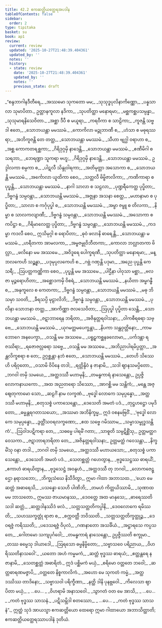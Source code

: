 ```yaml
---
title: 42.2 ဧကဆတ္တိယတ္ထေရအပဒါန
tableOfContents: false
sidebar:
  order: 2
type: tipitaka
basket: su
book: ap1
review:
  current: review
  updated: '2025-10-27T21:48:39.404361'
  updated_by: ''
  notes: ''
  history:
  - state: review
    date: '2025-10-27T21:48:39.404361'
    updated_by: ''
    notes: ''
    previous_state: draft
---
```



<ReviewStatus review={frontmatter.review} showDetails={true} />

<HypothesisAnnotation frontmatter={frontmatter} />

<DynamicBreadcrumb />

<Division number="32" book="ap1" e="ch" v="20" p="431">

<Paragraph number="5282" type="verses" book="ap1">
_“စန္ဒဘာဂါနဒီတီရေ,_  
_အဿမော သုကတော မမ;_  
_သုသုဒ္ဓပုလိနာကိဏ္ဏော,_  
_ပန္နသာလာ သုမာပိတာ._  

</Paragraph>

</Division>
<Division number="33" book="ap1" e="ch" v="20" p="431">

<Paragraph number="5283" type="verses" book="ap1">
ဥတ္တာနကူလာ နဒိကာ,_  
_သုပတိတ္ထာ မနောရမာ;_  
_မစ္ဆကစ္ဆပသမ္ပန္နာ,_  
_သုသုမာရနိသေဝိတာ._  

</Paragraph>

</Division>
<Division number="34" book="ap1" e="ch" v="20" p="432">

<Paragraph number="5284" type="verses" book="ap1">
_အစ္ဆာ ဒီပီ စ မယူရာ,_  
_ကရဝီကာ စ သာဠိကာ;_  
_ကူဇန္တိ သဗ္ဗဒါ ဧတေ,_  
_သောဘယန္တာ မမဿမံ._  

</Paragraph>

</Division>
<Division number="35" book="ap1" e="ch" v="20" p="432">

<Paragraph number="5285" type="verses" book="ap1">
_ကောကိလာ မဉ္ဇုဘာဏီ စ,_  
_ဟံသာ စ မဓုရဿရာ;_  
_အဘိကူဇန္တိ တေ တတ္ထ,_  
_သောဘယန္တာ မမဿမံ._  

</Paragraph>

</Division>
<Division number="36" book="ap1" e="ch" v="20" p="432">

<Paragraph number="5286" type="verses" book="ap1">
_သီဟာ ဗျဂ္ဃါ ဝရာဟာ စ,_  
_အစ္ဆ ကောကတရစ္ဆကာ;_  
_ဂိရိဒုဂ္ဂမှိ နာဒေန္တိ,_  
_သောဘယန္တာ မမဿမံ._  

</Paragraph>

</Division>
<Division number="37" book="ap1" e="ch" v="20" p="432">

<Paragraph number="5287" type="verses" book="ap1">
_ဧဏီမိဂါ စ သရဘာ,_  
_ဘေရဏ္ဍာ သူကရာ ဗဟူ;_  
_ဂိရိဒုဂ္ဂမှိ နာဒေန္တိ,_  
_သောဘယန္တာ မမဿမံ._  

</Paragraph>

</Division>
<Division number="38" book="ap1" e="ch" v="20" p="432">

<Paragraph number="5288" type="verses" book="ap1">
ဥဒ္ဒါလကာ စမ္ပကာ စ,_  
_ပါဋလီ သိန္ဒုဝါရကာ;_  
_အတိမုတ္တာ အသောကာ စ,_  
_သောဘယန္တိ မမဿမံ._  

</Paragraph>

</Division>
<Division number="39" book="ap1" e="ch" v="20" p="432">

<Paragraph number="5289" type="verses" book="ap1">
_အင်္ကောလာ ယူထိကာ စေဝ,_  
_သတ္တလီ ဗိမ္ဗိဇာလိကာ;_  
_ကဏိကာရာ စ ပုပ္ဖန္တိ,_  
_သောဘယန္တာ မမဿမံ._  

</Paragraph>

</Division>
<Division number="40" book="ap1" e="ch" v="20" p="432">

<Paragraph number="5290" type="verses" book="ap1">
_နာဂါ သာလာ စ သဠလာ,_  
_ပုဏ္ဍရီကေတ္ထ ပုပ္ဖိတာ;_  
_ဒိဗ္ဗဂန္ဓံ သမ္ပဝန္တာ,_  
_သောဘယန္တိ မမဿမံ._  

</Paragraph>

</Division>
<Division number="41" book="ap1" e="ch" v="20" p="432">

<Paragraph number="5291" type="verses" book="ap1">
_အဇ္ဇုနာ အသနာ စေတ္ထ,_  
_မဟာနာမာ စ ပုပ္ဖိတာ;_  
_သာလာ စ ကင်္ဂုပုပ္ဖါ စ,_  
_သောဘယန္တိ မမဿမံ._  

</Paragraph>

</Division>
<Division number="42" book="ap1" e="ch" v="20" p="432">

<Paragraph number="5292" type="verses" book="ap1">
_အမ္ဗာ ဇမ္ဗူ စ တိလကာ,_  
_နိမ္ဗာ စ သာလကလျာဏီ;_  
_ဒိဗ္ဗဂန္ဓံ သမ္ပဝန္တာ,_  
_သောဘယန္တိ မမဿမံ._  

</Paragraph>

</Division>
<Division number="43" book="ap1" e="ch" v="20" p="432">

<Paragraph number="5293" type="verses" book="ap1">
_အသောကာ စ ကပိဋ္ဌာ စ,_  
_ဂိရိမာလေတ္ထ ပုပ္ဖိတာ;_  
_ဒိဗ္ဗဂန္ဓံ သမ္ပဝန္တာ,_  
_သောဘယန္တိ မမဿမံ._  

</Paragraph>

</Division>
<Division number="44" book="ap1" e="ch" v="20" p="432">

<Paragraph number="5294" type="verses" book="ap1">
_ကဒမ္ဗာ ကဒလီ စေဝ,_  
ဣသိမုဂ္ဂါ စ ရောပိတာ;_  
_ဓုဝံ ဖလာနိ ဓာရေန္တိ,_  
_သောဘယန္တာ မမဿမံ._  

</Paragraph>

</Division>
<Division number="45" book="ap1" e="ch" v="20" p="432">

<Paragraph number="5295" type="verses" book="ap1">
_ဟရီတကာ အာမလကာ,_  
_အမ္ဗဇမ္ဗုဝိဘီတကာ;_  
_ကောလာ ဘလ္လာတကာ ဗိလ္လာ,_  
_ဖလိနော မမ အဿမေ._  

</Paragraph>

</Division>
<Division number="46" book="ap1" e="ch" v="20" p="433">

<Paragraph number="5296" type="verses" book="ap1">
_အဝိဒူရေ ပေါက္ခရဏီ,_  
_သုပတိတ္ထာ မနောရမာ;_  
_မန္ဒာလကေဟိ သဉ္ဆန္နာ,_  
_ပဒုမုပ္ပလကေဟိ စ._  

</Paragraph>

</Division>
<Division number="47" book="ap1" e="ch" v="20" p="433">

<Paragraph number="5297" type="verses" book="ap1">
_ဂဗ္ဘံ ဂဏှန္တိ ပဒုမာ,_  
_အညေ ပုပ္ဖန္တိ ကေသရီ;_  
_ဩပတ္တကဏ္ဏိကာ စေဝ,_  
_ပုပ္ဖန္တိ မမ အဿမေ._  

</Paragraph>

</Division>
<Division number="48" book="ap1" e="ch" v="20" p="433">

<Paragraph number="5298" type="verses" book="ap1">
_ပါဌီနာ ပါဝုသာ မစ္ဆာ,_  
_ဗလဇာ မုဉ္ဇရောဟိတာ;_  
_အစ္ဆောဒကမှိ ဝိစရံ,_  
_သောဘယန္တိ မမဿမံ._  

</Paragraph>

</Division>
<Division number="49" book="ap1" e="ch" v="20" p="433">

<Paragraph number="5299" type="verses" book="ap1">
_နယိတာ အမ္ဗဂန္ဓီ စ,_  
_အနုကူလေ စ ကေတကာ;_  
_ဒိဗ္ဗဂန္ဓံ သမ္ပဝန္တာ,_  
_သောဘယန္တိ မမဿမံ._  

</Paragraph>

</Division>
<Division number="50" book="ap1" e="ch" v="20" p="433">

<Paragraph number="5300" type="verses" book="ap1">
_မဓု ဘိသမှာ သဝတိ,_  
_ခီရသပ္ပိ မုဠာလိဘိ;_  
_ဒိဗ္ဗဂန္ဓံ သမ္ပဝန္တာ,_  
_သောဘယန္တိ မမဿမံ._  

</Paragraph>

</Division>
<Division number="51" book="ap1" e="ch" v="20" p="433">

<Paragraph number="5301" type="verses" book="ap1">
_ပုလိနာ သောဘနာ တတ္ထ,_  
_အာကိဏ္ဏာ ဇလသေဝိတာ;_  
_ဩပုပ္ဖါ ပုပ္ဖိတာ သေန္တိ,_  
_သောဘယန္တာ မမဿမံ._  

</Paragraph>

</Division>
<Division number="52" book="ap1" e="ch" v="20" p="433">

<Paragraph number="5302" type="verses" book="ap1">
_ဇဋာဘာရေန ဘရိတာ,_  
_အဇိနုတ္တရဝါသနာ;_  
_ဝါကစီရဓရာ သဗ္ဗေ,_  
_သောဘယန္တိ မမဿမံ._  

</Paragraph>

</Division>
<Division number="53" book="ap1" e="ch" v="20" p="433">

<Paragraph number="5303" type="verses" book="ap1">
_ယုဂမတ္တမပေက္ခန္တာ,_  
_နိပကာ သန္တဝုတ္တိနော;_  
_ကာမဘောဂေ အနပေက္ခာ,_  
_ဝသန္တိ မမ အဿမေ._  

</Paragraph>

</Division>
<Division number="54" book="ap1" e="ch" v="20" p="433">

<Paragraph number="5304" type="verses" book="ap1">
_ပရူဠှကစ္ဆနခလောမာ,_  
_ပင်္ကဒန္တာ ရဇဿိရာ;_  
_ရဇောဇလ္လဓရာ သဗ္ဗေ,_  
_ဝသန္တိ မမ အဿမေ._  

</Paragraph>

</Division>
<Division number="55" book="ap1" e="ch" v="20" p="433">

<Paragraph number="5305" type="verses" book="ap1">
_အဘိညာပါရမိပ္ပတ္တာ,_  
_အန္တလိက္ခစရာ စ တေ;_  
ဥဂ္ဂစ္ဆန္တာ နဘံ ဧတေ,_  
_သောဘယန္တိ မမဿမံ._  

</Paragraph>

</Division>
<Division number="56" book="ap1" e="ch" v="20" p="433">

<Paragraph number="5306" type="verses" book="ap1">
_တေဟိ သိဿေဟိ ပရိဝုတော,_  
_ဝသာမိ ဝိပိနေ တဒါ;_  
_ရတ္တိန္ဒိဝံ န ဇာနာမိ,_  
_သဒါ ဈာနသမပ္ပိတော._  

</Paragraph>

</Division>
<Division number="57" book="ap1" e="ch" v="20" p="433">

<Paragraph number="5307" type="verses" book="ap1">
_ဘဂဝါ တမှိ သမယေ,_  
_အတ္ထဒဿီ မဟာမုနိ;_  
_တမန္ဓကာရံ နာသေန္တော,_  
ဥပ္ပဇ္ဇိ လောကနာယကော._  

</Paragraph>

</Division>
<Division number="58" book="ap1" e="ch" v="20" p="433">

<Paragraph number="5308" type="verses" book="ap1">
_အထ အညတရော သိဿော,_  
_အာဂစ္ဆိ မမ သန္တိကံ;_  
_မန္တေ အဇ္ဈေတုကာမော သော,_  
_ဆဠင်္ဂံ နာမ လက္ခဏံ._  

</Paragraph>

</Division>
<Division number="59" book="ap1" e="ch" v="20" p="434">

<Paragraph number="5309" type="verses" book="ap1">
_ဗုဒ္ဓေါ လောကေ သမုပ္ပန္နော,_  
_အတ္ထဒဿီ မဟာမုနိ;_  
_စတုသစ္စံ ပကာသေန္တော,_  
_ဒေသေတိ အမတံ ပဒံ._  

</Paragraph>

</Division>
<Division number="60" book="ap1" e="ch" v="20" p="434">

<Paragraph number="5310" type="verses" book="ap1">
_တုဋ္ဌဟဋ္ဌော ပမုဒိတော,_  
_ဓမ္မန္တရဂတာသယော;_  
_အဿမာ အဘိနိက္ခမ္မ,_  
ဣဒံ ဝစနမဗြဝိံ._  

</Paragraph>

</Division>
<Division number="61" book="ap1" e="ch" v="20" p="434">

<Paragraph number="5311" type="verses" book="ap1">
_‘ဗုဒ္ဓေါ လောကေ သမုပ္ပန္နော,_  
_ဒွတ္တိံသဝရလက္ခဏော;_  
_ဧထ သဗ္ဗေ ဂမိဿာမ,_  
_သမ္မာသမ္ဗုဒ္ဓသန္တိကံ’._  

</Paragraph>

</Division>
<Division number="62" book="ap1" e="ch" v="20" p="434">

<Paragraph number="5312" type="verses" book="ap1">
_ဩဝါဒပဋိကရာ တေ,_  
_သဓမ္မေ ပါရမိံ ဂတာ;_  
_သာဓူတိ သမ္ပဋိစ္ဆိံသု,_  
ဥတ္တမတ္ထဂဝေသကာ._  

</Paragraph>

</Division>
<Division number="63" book="ap1" e="ch" v="20" p="434">

<Paragraph number="5313" type="verses" book="ap1">
_ဇဋာဘာရဘရိတာ တေ,_  
_အဇိနုတ္တရဝါသနာ;_  
ဥတ္တမတ္ထံ ဂဝေသန္တာ,_  
_နိက္ခမိံသု ဝနာ တဒါ._  

</Paragraph>

</Division>
<Division number="64" book="ap1" e="ch" v="20" p="434">

<Paragraph number="5314" type="verses" book="ap1">
_ဘဂဝါ တမှိ သမယေ,_  
_အတ္ထဒဿီ မဟာယသော;_  
_စတုသစ္စံ ပကာသေန္တော,_  
_ဒေသေတိ အမတံ ပဒံ._  

</Paragraph>

</Division>
<Division number="65" book="ap1" e="ch" v="20" p="434">

<Paragraph number="5315" type="verses" book="ap1">
_သေတစ္ဆတ္တံ ဂဟေတွာန,_  
_ဗုဒ္ဓသေဋ္ဌဿ ဓာရယိံ;_  
_ဧကာဟံ ဓာရယိတွာန,_  
_ဗုဒ္ဓသေဋ္ဌံ အဝန္ဒဟံ._  

</Paragraph>

</Division>
<Division number="66" book="ap1" e="ch" v="20" p="434">

<Paragraph number="5316" type="verses" book="ap1">
_အတ္ထဒဿီ တု ဘဂဝါ,_  
_လောကဇေဋ္ဌော နရာသဘော;_  
_ဘိက္ခုသံဃေ နိသီဒိတွာ,_  
ဣမာ ဂါထာ အဘာသထ._  

</Paragraph>

</Division>
<Division number="67" book="ap1" e="ch" v="20" p="434">

<Paragraph number="5317" type="verses" book="ap1">
_‘ယော မေ ဆတ္တံ အဓာရေသိ,_  
_ပသန္နော သေဟိ ပါဏိဘိ;_  
_တမဟံ ကိတ္တယိဿာမိ,_  
_သုဏာထ မမ ဘာသတော._  

</Paragraph>

</Division>
<Division number="68" book="ap1" e="ch" v="20" p="434">

<Paragraph number="5318" type="verses" book="ap1">
ဣမဿ ဇာယမာနဿ,_  
_ဒေဝတ္တေ အထ မာနုသေ;_  
_ဓာရေဿတိ သဒါ ဆတ္တံ,_  
_ဆတ္တဒါနဿိဒံ ဖလံ._  

</Paragraph>

</Division>
<Division number="69" book="ap1" e="ch" v="20" p="434">

<Paragraph number="5319" type="verses" book="ap1">
_သတ္တသတ္တတိကပ္ပါနိ,_  
_ဒေဝလောကေ ရမိဿတိ;_  
_သဟဿက္ခတ္တုံ ရာဇာ စ,_  
_စက္ကဝတ္တီ ဘဝိဿတိ._  

</Paragraph>

</Division>
<Division number="70" book="ap1" e="ch" v="20" p="434">

<Paragraph number="5320" type="verses" book="ap1">
_သတ္တသတ္တတိက္ခတ္တုဉ္စ,_  
_ဒေဝရဇ္ဇံ ကရိဿတိ;_  
_ပဒေသရဇ္ဇံ ဝိပုလံ,_  
_ဂဏနာတော အသင်္ခိယံ._  

</Paragraph>

</Division>
<Division number="71" book="ap1" e="ch" v="20" p="434">

<Paragraph number="5321" type="verses" book="ap1">
_အဋ္ဌာရသေ ကပ္ပသတေ,_  
_ဂေါတမော သကျပုင်္ဂဝေါ;_  
_တမန္ဓကာရံ နာသေန္တော,_  
ဥပ္ပဇ္ဇိဿတိ စက္ခုမာ._  

</Paragraph>

</Division>
<Division number="72" book="ap1" e="ch" v="20" p="435">

<Paragraph number="5322" type="verses" book="ap1">
_တဿ ဓမ္မေသု ဒါယာဒေါ,_  
_ဩရသော ဓမ္မနိမ္မိတော;_  
_သဗ္ဗာသဝေ ပရိညာယ,_  
_ဝိဟရိဿတိနာသဝေါ’._  

</Paragraph>

</Division>
<Division number="73" book="ap1" e="ch" v="20" p="435">

<Paragraph number="5323" type="verses" book="ap1">
_ယတော အဟံ ကမ္မမကံ,_  
_ဆတ္တံ ဗုဒ္ဓဿ ဓာရယံ;_  
_ဧတ္ထန္တရေ န ဇာနာမိ,_  
_သေတစ္ဆတ္တံ အဓာရိတံ._  

</Paragraph>

</Division>
<Division number="74" book="ap1" e="ch" v="20" p="435">

<Paragraph number="5324" type="verses" book="ap1">
ဣဒံ ပစ္ဆိမကံ မယှံ,_  
_စရိမော ဝတ္တတေ ဘဝေါ;_  
_ဆတ္တဓာရဏမဇ္ဇာပိ,_  
_ဝတ္တတေ နိစ္စကာလိကံ._  

</Paragraph>

</Division>
<Division number="75" book="ap1" e="ch" v="20" p="435">

<Paragraph number="5325" type="verses" book="ap1">
_အဟော မေ သုကတံ ကမ္မံ,_  
_အတ္ထဒဿိဿ တာဒိနော;_  
_သဗ္ဗာသဝါ ပရိက္ခီဏာ,_  
_နတ္ထိ ဒါနိ ပုနဗ္ဘဝေါ._  

</Paragraph>

</Division>
<Division number="76" book="ap1" e="ch" v="20" p="435">

<Paragraph number="5326" type="verses" book="ap1">
_ကိလေသာ ဈာပိတာ မယှံ,_  
_ …ပေ… _  
_ဝိဟရာမိ အနာသဝေါ._  

</Paragraph>

</Division>
<Division number="77" book="ap1" e="ch" v="20" p="435">

<Paragraph number="5327" type="verses" book="ap1">
_သွာဂတံ ဝတ မေ အာသိ,_  
_ …ပေ… _  
_ကတံ ဗုဒ္ဓဿ သာသနံ._  

</Paragraph>

</Division>
<Division number="78" book="ap1" e="ch" v="20" p="435">

<Paragraph number="5328" type="verses" book="ap1">
_ပဋိသမ္ဘိဒါ စတဿော,_  
_ …ပေ… _  
_ကတံ ဗုဒ္ဓဿ သာသနံ”._  

</Paragraph>

<Paragraph number="5329" book="ap1">
ဣတ္ထံ သုဒံ အာယသ္မာ ဧကဆတ္တိယော ထေရော ဣမာ ဂါထာယော အဘာသိတ္ထာတိ;

</Paragraph>
</Division>

<Paragraph number="5330" type="center" book="ap1">
ဧကဆတ္တိယတ္ထေရဿာပဒါနံ ဒုတိယံ.
</Paragraph>